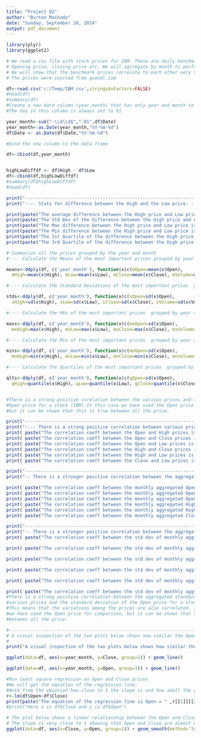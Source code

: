 ```yaml
---
title: "Project 02"
author: "Burton Machado"
date: "Sunday, September 28, 2014"
output: pdf_document
---
```


```r
library(plyr)
library(ggplot2)

# We read a csv file with stock prices for IBM. These are daily benchmark values like 
# Opening price, closing price etc. We will agrregate by month to perform the analytics.
# We will show that the benchmark prices correlate to each other very strongly
# The prices were sourced from quandl.com

df<-read.csv('c:/Temp/IBM.csv',stringsAsFactors=FALSE)
#head(df)
#summary(df)
#Create a new date column (year_month) that has only year and month so that we caln aggregate by year and month.
#The day in this column is always set to 01

year_month<-sub("-\\d\\d$","-01",df$Date)
year_month<-as.Date(year_month,"%Y-%m-%d")
df$Date <- as.Date(df$Date,"%Y-%m-%d")

#bind the new column to the data frame

df<-cbind(df,year_month)


highLowDiffdf <- df$High - df$Low
df<-cbind(df,highLowDiffdf)
#summary(df$highLowDiffdf)
#head(df)

print("-------------------------------------------------------------------------------------------------")
print("---- Stats for difference between the High and the Low price: ----")

print(paste("The average difference between the High price and Low price is ",  round(mean(highLowDiffdf), 4), " dollars.", sep=''))
print(paste("The Std Dev of the difference between the High price and Low price is ",  round(sd(highLowDiffdf), 4), " dollars.", sep=''))
print(paste("The Max difference between the High price and Low price is ",  round(max(highLowDiffdf), 4), " dollars.", sep=''))
print(paste("The Min difference between the High price and Low price is ",  round(min(highLowDiffdf), 4), " dollars.", sep=''))
print(paste("The 1st Quartile of the difference between the High price and Low price is ",  round(quantile(highLowDiffdf)[2], 4), " dollars.", sep=''))
print(paste("The 3rd Quartile of the difference between the High price and Low price is ",  round(quantile(highLowDiffdf)[4], 4), " dollars.", sep=''))

# Summarize all the prices grouped by the year and month
#---- Calculate the Means of the most important prices grouped by year and month ----

means<-ddply(df, c('year_month'), function(x)c(mOpen=mean(x$Open),
  mHigh=mean(x$High), mLow=mean(x$Low), mClose=mean(x$Close), mVolume=mean(x$Volume)))

#---- Calculate the Standard Deviations of the most important prices  grouped by year and month ----

stds<-ddply(df, c('year_month'), function(x)c(sOpen=sd(x$Open), 
  sHigh=sd(x$High), sLow=sd(x$Low), sClose=sd(x$Close), sVolume=sd(x$Volume)))

#---- Calculate the MAx of the most important prices  grouped by year and month ----

maxs<-ddply(df, c('year_month'), function(x)c(mxOpen=sd(x$Open), 
  mxHigh=max(x$High), mxLow=max(x$Low), mxClose=max(x$Close), mxVolume=max(x$Volume)))

#---- Calculate the Min of the most important prices  grouped by year and month ----

mins<-ddply(df, c('year_month'), function(x)c(mnOpen=sd(x$Open), 
  mnHigh=min(x$High), mnLow=min(x$Low), mnClose=min(x$Close), mnVolume=min(x$Volume)))

#---- Calculate the Quartiles of the most important prices  grouped by year and month ----

qlts<-ddply(df, c('year_month'), function(x)c(qOpen=sd(x$Open), 
  qHigh=quantile(x$High), qLow=quantile(x$Low), qClose=quantile(x$Close), qVolume=quantile(x$Volume)))


#There is a strong positive corelation between the various prices and the 
#Open price for a stock (IBM).In this case we have used the Open price for comparison, 
#but it can be shown that this is true between all the price.

print("-------------------------------------------------------------------------------------------------")
print("---- There is a strong positive correlation between various prices as follows: ----")
print( paste("The correlation coeff between the Open and High prices is ", round(cor(df$Open,df$High), 4), sep=''))
print( paste("The correlation coeff between the Open and Close prices is ", round(cor(df$Open,df$Close), 4), sep=''))
print( paste("The correlation coeff between the Open and Low prices is ", round(cor(df$Open,df$Low), 4), sep=''))
print( paste("The correlation coeff between the High and Close prices is ", round(cor(df$High,df$Close), 4), sep=''))
print( paste("The correlation coeff between the High and Low prices is ", round(cor(df$High,df$Low), 4), sep=''))
print( paste("The correlation coeff between the Close and Low prices is ", round(cor(df$Close,df$Low), 4), sep=''))

print("-------------------------------------------------------------------------------------------------")
print("-- There is a stronger positive correlation between the aggregated means of the various prices --")

print( paste("The correlation coeff between the monthly aggregated Open and High prices is ", round(cor(means$mOpen,means$mHigh), 4), sep=''))
print( paste("The correlation coeff between the monthly aggregated Open and Low prices is ", round(cor(means$mOpen,means$mLow), 4), sep=''))
print( paste("The correlation coeff between the monthly aggregated Open and Close prices is ", round(cor(means$mOpen,means$mClose), 4), sep=''))
print( paste("The correlation coeff between the monthly aggregated High and Close prices is ", round(cor(means$mHigh,means$mClose), 4), sep=''))
print( paste("The correlation coeff between the monthly aggregated High and Low prices is ", round(cor(means$mHigh,means$mLow), 4), sep=''))
print( paste("The correlation coeff between the monthly aggregated Close and Low prices is ", round(cor(means$mClose,means$mLow), 4), sep=''))

print("-------------------------------------------------------------------------------------------------")
print("-- There is a stronger positive correlation between the aggregated std dev of the various prices --")
print( paste("The correlation coeff between the std dev of monthly aggregated Open and High prices is ", round(cor(stds$sOpen,stds$sHigh), 4), sep=''))

print( paste("The correlation coeff between the std dev of monthly aggregated Open and Low prices is ", round(cor(stds$sOpen,stds$sLow), 4), sep=''))

print( paste("The correlation coeff between the std dev of monthly aggregated Open and Close prices is ", round(cor(stds$sOpen,stds$sClose), 4), sep=''))

print( paste("The correlation coeff between the std dev of monthly aggregated High and Close prices is ", round(cor(stds$sHigh,stds$sClose), 4), sep=''))

print( paste("The correlation coeff between the std dev of monthly aggregated High and Low prices is ", round(cor(stds$sHigh,stds$sLow), 4), sep=''))

print( paste("The correlation coeff between the std dev of monthly aggregated Close and Low prices is ", round(cor(stds$sClose,stds$sLow), 4), sep=''))
#There is a strong positive correlation between the aggregated standard deviations of 
#various prices and the standard deviation of the Open price for a stock (IBM). 
#This means that the variations among the prices are also correlated. In this case 
#we have used the Open price for comparison, but it can be shown that this is true 
#between all the price.

#------------------------------------------------------------------------------------------
# A visual inspection of the two plots below shows how similar the Open and Close prices are
# 
print("A visual inspection of the two plots below shows how similar the Open and Close prices are.")
```


```r

ggplot(data=df, aes(x=year_month, y=Close, group=1)) + geom_line()

ggplot(data=df, aes(x=year_month, y=Open, group=1)) + geom_line()
```
```r
#Run least square regression on Open and Close prices
#We will get the equation of the regression line.
#Note from the equation how close to 1 the slope is and how small the y intercept is
r<-lm(df$Open~df$Close)
print(paste("The equation of the regression line is Open = " ,r[[1]][[2]],"Close + ", r[[1]][[1]]),sep="")
#print("Here x is df$Close and y is df$Open") 
```

```r
# The plot below shows a linear relationship between the Open and Close prices
# The slope is very close to 1 showing that Open and Close are almost equal
ggplot(data=df, aes(x=Close, y=Open, group=1)) + geom_smooth(method='lm')
```

